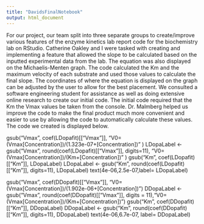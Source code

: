 ---
title: "DavidsFinalNotebook"
output: html_document
---


For our project, our team split into three separate groups to create/improve various features of the enzyme kinetics lab report code for the biochemistry lab on RStudio. Catherine Oakley and I were tasked with creating and implementing a feature that allowed the slope to be calculated based on the inputted experimental data from the lab. The equation was also displayed on the Michaelis-Menten graph. The code calculated the Km and the maximum velocity of each substrate and used those values to calculate the final slope. The coordinates of where the equation is displayed on the graph can be adjusted by the user to allow for the best placement. We consulted a software engineering student for assistance as well as doing extensive online research to create our initial code. The initial code required that the Km the Vmax values be taken from the console. Dr. Malmberg helped us improve the code to make the final product much more convenient and easier to use by allowing the code to automatically calculate these values. The code we created is displayed below.

gsub("Vmax", coef(LDopafit)[["Vmax"]], "V0=(Vmax[Concentration])/(1.323e-07+[Concentration])" )
LDopaLabel <- gsub("Vmax", round(coef(LDopafit)[["Vmax"]], digits=11), "V0=(Vmax[Concentration])/(Km+[Concentration])" )
gsub("Km", coef(LDopafit)[["Km"]],  LDopaLabel)
LDopaLabel <- gsub("Km", round(coef(LDopafit)[["Km"]],  digits=11), LDopaLabel)
text(4e-06,2.5e-07,label= LDopaLabel)


gsub("Vmax", coef(DDopafit)[["Vmax"]], "V0=(Vmax[Concentration])/(1.902e-06+[Concentration])")
DDopaLabel <- gsub("Vmax", round(coef(DDopafit)[["Vmax"]], digits = 11),"V0=(Vmax[Concentration])/(Km+[Concentration])")
gsub("Km", coef(DDopafit)[["Km"]], DDopaLabel)
DDopaLabel <- gsub("Km", round(coef(DDopafit)[["Km"]],  digits=11), DDopaLabel)
text(4e-06,6.7e-07, label= DDopaLabel)

